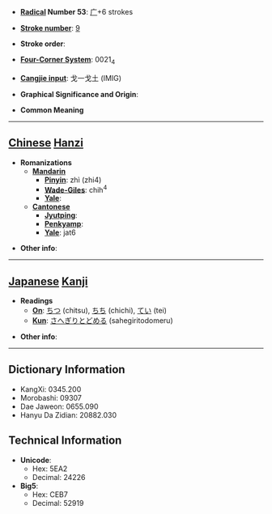 * '''[[Wiktionary:Chinese radical index| Radical]] Number 53''': [[Wiktionary:Chinese radical index 广|广]]+6 strokes

* '''[[Wiktionary:Chinese total strokes index|Stroke number]]''': [[Wiktionary:Chinese total strokes index 9|9]]

* '''Stroke order''': 

* '''[[Wiktionary:Chinese four corner index|Four-Corner System]]''': 0021<sub>4</sub>

* '''[[Wiktionary:Chinese Cangjie index|Cangjie input]]''': 戈一戈土 (IMIG)

* '''Graphical Significance and Origin''': 

* '''Common Meaning'''

----

== [[Chinese]] [[Hanzi]] ==

* '''Romanizations'''
** '''[[Mandarin]]'''
*** '''[[Pinyin]]''': zhì (zhi4)
*** '''[[Wade-Giles]]''': chih<sup>4</sup>
*** '''[[Yale]]''': 
** '''[[Cantonese]]'''
*** '''[[Jyutping]]''':
*** '''[[Penkyamp]]''': 
*** '''[[Yale]]''': jat6

* '''Other info''': 

----

== [[Japanese]] [[Kanji]] ==

* '''Readings'''
** '''[[On]]''': [[ちつ]] (chitsu), [[ちち]] (chichi), [[てい]] (tei)
** '''[[Kun]]''': [[さへぎりとどめる]] (sahegiritodomeru)

* '''Other info''':  

----

== Dictionary Information ==

* KangXi: 0345.200
* Morobashi: 09307
* Dae Jaweon: 0655.090
* Hanyu Da Zidian: 20882.030

== Technical Information ==

* '''Unicode''':
** Hex: 5EA2
** Decimal: 24226
* '''Big5''':
** Hex: CEB7
** Decimal: 52919